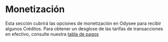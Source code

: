# Monetización

Esta sección cubrirá las opciones de monetización en Odysee para recibir algunos Créditos. Para obtener un desglose de las tarifas de transacciones en efectivo, consulte nuestra [tabla de pagos](https://help.odysee.tv/es/payments-chart/)

<CategoryCards/>